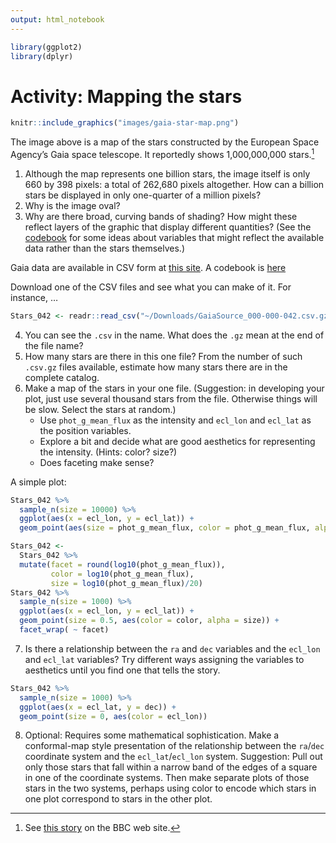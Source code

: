 ```yaml
---
output: html_notebook
---
```


```r
library(ggplot2)
library(dplyr)
```

# Activity: Mapping the stars


```r
knitr::include_graphics("images/gaia-star-map.png")
```


The image above is a map of the stars constructed by the European Space Agency's Gaia space telescope. It reportedly shows 1,000,000,000 stars.^[See [this story](http://www.bbc.com/news/science-environment-37355154) on the BBC web site.]

1. Although the map represents one billion stars, the image itself is only 660 by 398 pixels: a total of 262,680 pixels altogether. How can a billion stars be displayed in only one-quarter of a million pixels?
2. Why is the image oval?
3. Why are there broad, curving bands of shading? How might these reflect layers of the graphic that display different quantities? (See the [codebook](http://gaiaportal.asdc.asi.it/) for some ideas about variables that might reflect the available data rather than the stars themselves.)

Gaia data are available in CSV form at [this site](http://1016243957.rsc.cdn77.org/Gaia/gaia_source/csv/). A codebook is [here](http://gaiaportal.asdc.asi.it/)

Download one of the CSV files and see what you can make of it. For instance, ...

```r
Stars_042 <- readr::read_csv("~/Downloads/GaiaSource_000-000-042.csv.gz") 
```

4. You can see the `.csv` in the name. What does the `.gz` mean at the end of the file name?
5. How many stars are there in this one file? From the number of such `.csv.gz` files available, estimate how many stars there are in the complete catalog.
6. Make a map of the stars in your one file. (Suggestion: in developing your plot, just use several thousand stars from the file. Otherwise things will be slow. Select the stars at random.)
    - Use `phot_g_mean_flux` as the intensity and `ecl_lon` and `ecl_lat` as the position variables.
    - Explore a bit and decide what are good aesthetics for representing the intensity. (Hints: color? size?)
    - Does faceting make sense?
    
A simple plot:
```r
Stars_042 %>%
  sample_n(size = 10000) %>%
  ggplot(aes(x = ecl_lon, y = ecl_lat)) +
  geom_point(aes(size = phot_g_mean_flux, color = phot_g_mean_flux, alpha = phot_g_mean_flux))
```

```r
Stars_042 <-
  Stars_042 %>%
  mutate(facet = round(log10(phot_g_mean_flux)),
         color = log10(phot_g_mean_flux),
         size = log10(phot_g_mean_flux)/20)
Stars_042 %>%
  sample_n(size = 1000) %>%
  ggplot(aes(x = ecl_lon, y = ecl_lat)) +
  geom_point(size = 0.5, aes(color = color, alpha = size)) +
  facet_wrap( ~ facet)
```
7. Is there a relationship between the `ra` and `dec` variables and the `ecl_lon` and `ecl_lat` variables? Try different ways assigning the variables to aesthetics until you find one that tells the story.

```r
Stars_042 %>%
  sample_n(size = 1000) %>%
  ggplot(aes(x = ecl_lat, y = dec)) +
  geom_point(size = 0, aes(color = ecl_lon))
```


8. Optional: Requires some mathematical sophistication. Make a conformal-map style presentation of the relationship between the `ra`/`dec` coordinate system and the `ecl_lat`/`ecl_lon` system.
    Suggestion: Pull out only those stars that fall within a narrow band of the edges of a square in one of the coordinate systems. Then make separate plots of those stars in the two systems, perhaps using color to encode which stars in one plot correspond to stars in the other plot.
